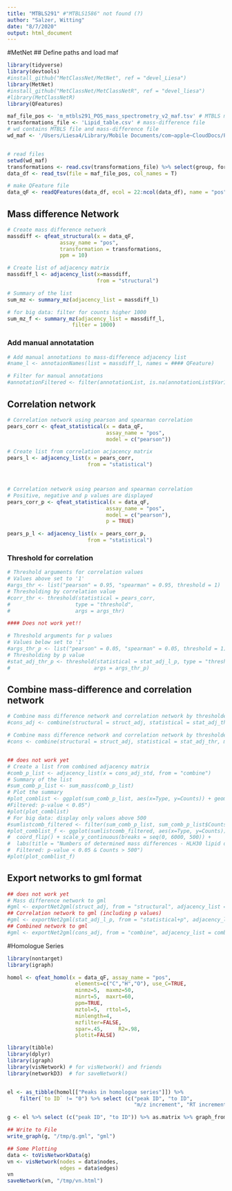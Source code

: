 ```yaml
---
title: "MTBLS291" #"MTBLS1586" not found (?)
author: "Salzer, Witting"
date: "8/7/2020"
output: html_document
---
```


#MetNet
## Define paths and load maf

```r
library(tidyverse)
library(devtools)
#install_github("MetClassNet/MetNet", ref = "devel_Liesa") 
library(MetNet)
#install_github("MetClassNet/MetClassNetR", ref = "devel_liesa") 
#library(MetClassNetR)
library(QFeatures)

maf_file_pos <- 'm_mtbls291_POS_mass_spectrometry_v2_maf.tsv' # MTBLS maf file
transformations_file <- 'Lipid_table.csv' # mass-difference file
# wd contains MTBLS file and mass-difference file
wd_maf <- '/Users/Liesa4/Library/Mobile Documents/com~apple~CloudDocs/Promotion/R/Projects/MTBLS291/'


# read files
setwd(wd_maf)
transformations <- read.csv(transformations_file) %>% select(group, formula, mass) %>% as.data.frame()
data_df <- read_tsv(file = maf_file_pos, col_names = T)

# make QFeature file
data_qF <- readQFeatures(data_df, ecol = 22:ncol(data_df), name = "pos")

```



## Mass difference Network
```r
# Create mass difference network
massdiff <- qfeat_structural(x = data_qF, 
                 assay_name = "pos", 
                 transformation = transformations, 
                 ppm = 10)

# Create list of adjacency matrix
massdiff_l <- adjacency_list(x=massdiff, 
                             from = "structural")

# Summary of the list
sum_mz <- summary_mz(adjacency_list = massdiff_l)

# for big data: filter for counts higher 1000
sum_mz_f <- summary_mz(adjacency_list = massdiff_l,
                     filter = 1000)

```


### Add manual annotatation 

```r
# Add manual annotations to mass-difference adjacency list
#name_l <- annotaionNames(list = massdiff_l, names = #### QFeature)

# Filter for manual annotations
#annotationFiltered <- filter(annotationList, is.na(annotationList$Var1_annotation) == F, is.na(annotationList$Var2_annotation) == F, annotationList$Var1_annotation != "", annotationList$Var2_annotation != "")

```




## Correlation network
```r
# Correlation network using pearson and spearman correlation
pears_corr <- qfeat_statistical(x = data_qF, 
                                assay_name = "pos", 
                                model = c("pearson"))

# Create list from correlation acjacency matrix 
pears_l <- adjacency_list(x = pears_corr, 
                          from = "statistical")



# Correlation network using pearson and spearman correlation
# Positive, negative and p values are displayed
pears_corr_p <- qfeat_statistical(x = data_qF, 
                                assay_name = "pos", 
                                model = c("pearson"),
                                p = TRUE)

pears_p_l <- adjacency_list(x = pears_corr_p, 
                          from = "statistical")
```
### Threshold for correlation
```r
# Threshold arguments for correlation values 
# Values above set to '1'
#args_thr <- list("pearson" = 0.95, "spearman" = 0.95, threshold = 1)
# Thresholding by correlation value
#corr_thr <- threshold(statistical = pears_corr, 
#                     type = "threshold", 
#                     args = args_thr)

#### Does not work yet!!

# Threshold arguments for p values 
# Values below set to '1'
#args_thr_p <- list("pearson" = 0.05, "spearman" = 0.05, threshold = 1)
# Thresholding by p value
#stat_adj_thr_p <- threshold(statistical = stat_adj_l_p, type = "threshold_p", 
#                           args = args_thr_p)
```



## Combine mass-difference and correlation network
```r
# Combine mass difference network and correlation network by thresholded pearson correlation
#cons_adj <- combine(structural = struct_adj, statistical = stat_adj_thr_p, model = "pearson", weighted_statistical = stat_adj_l_p)

# Combine mass difference network and correlation network by thresholded combination of pearson and spearman correlation
#cons <- combine(structural = struct_adj, statistical = stat_adj_thr, model = "combined")


## does not work yet
# Create a list from combined adjacency matrix
#comb_p_list <- adjacency_list(x = cons_adj_std, from = "combine")
# Summary of the list
#sum_comb_p_list <- sum_mass(comb_p_list)
# Plot the summary
#plot_comblist <- ggplot(sum_comb_p_list, aes(x=Type, y=Counts)) + geom_bar(stat = "identity") + theme_minimal() + coord_flip() +labs(title = "Numbers of determined mass differences - HLH30 lipid data ", subtitle = "(positive ionization) 
#Filtered: p-value < 0.05")
#plot(plot_comblist) 
# For big data: display only values above 500
#sumlistcomb_filtered <- filter(sum_comb_p_list, sum_comb_p_list$Counts >= 500)
#plot_comblist_f <- ggplot(sumlistcomb_filtered, aes(x=Type, y=Counts)) + geom_bar(stat = "identity") + theme_minimal() + 
#  coord_flip() + scale_y_continuous(breaks = seq(0, 6000, 500)) + 
#  labs(title = "Numbers of determined mass differences - HLH30 lipid data", subtitle = "(positive ionization)
#  Filtered: p-value < 0.05 & Counts > 500")
#plot(plot_comblist_f)
```


## Export networks to gml format 
```r
## does not work yet
# Mass difference network to gml
#gml <- exportNet2gml(struct_adj, from = "structural", adjacency_list = struct_list)
## Correlation network to gml (including p values)
#gml <- exportNet2gml(stat_adj_l_p, from = "statistical+p", adjacency_list = adj_stat_p)
## Combined network to gml
#gml <- exportNet2gml(cons_adj, from = "combine", adjacency_list = comb_p_list)
```

#Homologue Series
```r
library(nontarget)
library(igraph)

homol <- qfeat_homol(x = data_qF, assay_name = "pos",
                      elements=c("C","H","O"), use_C=TRUE,
                      minmz=5, 	maxmz=50,
                      minrt=5,  maxrt=60,
                      ppm=TRUE,
                      mztol=5,  rttol=5,
                      minlength=4,
                      mzfilter=FALSE,
                      spar=.45, 	R2=.98,
                      plotit=FALSE)
```

```r
library(tibble)
library(dplyr)
library(igraph)
library(visNetwork) # for visNetwork() and friends
library(networkD3)  # for saveNetwork()


el <- as_tibble(homol[["Peaks in homologue series"]]) %>% 
    filter(`to ID` != "0") %>% select (c("peak ID", "to ID", 
                                         "m/z increment", "RT increment"))

g <- el %>% select (c("peak ID", "to ID")) %>% as.matrix %>% graph_from_edgelist

## Write to File
write_graph(g, "/tmp/g.gml", "gml")

## Some Plotting
data <- toVisNetworkData(g)
vn <- visNetwork(nodes = data$nodes, 
                 edges = data$edges)
vn
saveNetwork(vn, "/tmp/vn.html")
```



